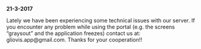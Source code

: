 **21-3-2017**   

Lately we have been experiencing some technical issues with our server. If you encounter any problem while using the portal (e.g. the screens "graysout" and the application freezes) contact us at: gliovis.app@gmail.com.
Thanks for your cooperation!!
  
  
  
   
   
  


